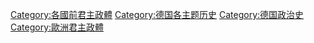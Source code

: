 [[Category:各國前君主政體|Category:各國前君主政體]]
[[Category:德国各主题历史|Category:德国各主题历史]]
[[Category:德国政治史|Category:德国政治史]]
[[Category:歐洲君主政體|Category:歐洲君主政體]]